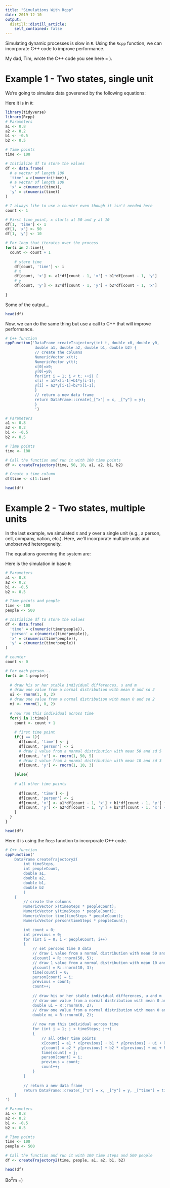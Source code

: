 ```yaml
---
title: "Simulations With Rcpp"
date: 2019-12-10
output:
  distill::distill_article:
    self_contained: false
---
```



Simulating dynamic processes is slow in `R`. Using the `Rcpp` function, we can incorporate C++ code to improve performance.

My dad, Tim, wrote the C++ code you see here = ). 

# Example 1 - Two states, single unit

We're going to simulate data goverened by the following equations:

\begin{align*} 
x_t &= a1x_{t-1} + b1y_{t-1}\\ 
y_t &= a2y_{t-1} + b2x_{t-1}. 
\end{align*}

Here it is in `R`:

```r
library(tidyverse)
library(Rcpp)
# Parameters
a1 <- 0.8
a2 <- 0.2
b1 <- -0.5
b2 <- 0.5

# Time points
time <- 100

# Initialize df to store the values
df <- data.frame(
  # a vector of length 100
  'time' = c(numeric(time)),
  # a vector of length 100
  'x' = c(numeric(time)),
  'y' = c(numeric(time))
)

# I always like to use a counter even though it isn't needed here
count <- 1

# First time point, x starts at 50 and y at 10
df[1, 'time'] <- 1
df[1, 'x'] <- 50
df[1, 'y'] <- 10

# For loop that iterates over the process
for(i in 2:time){
  count <- count + 1
  
    # store time
    df[count, 'time'] <- i
    # x
    df[count, 'x'] <- a1*df[count - 1, 'x'] + b1*df[count - 1, 'y']
    # y
    df[count, 'y'] <- a2*df[count - 1, 'y'] + b2*df[count - 1, 'x']
    
}

```

Some of the output…

```r
head(df)
```

Now, we can do the same thing but use a call to C++ that will improve performance.

```r

# C++ function
cppFunction('DataFrame createTrajectory(int t, double x0, double y0, 
             double a1, double a2, double b1, double b2) {
             // create the columns
             NumericVector x(t);
             NumericVector y(t);
             x[0]=x0;
             y[0]=y0;
             for(int i = 1; i < t; ++i) {
             x[i] = a1*x[i-1]+b1*y[i-1];
             y[i] = a2*y[i-1]+b2*x[i-1];
             }
             // return a new data frame
             return DataFrame::create(_["x"] = x, _["y"] = y);
             }
             ')

# Parameters
a1 <- 0.8
a2 <- 0.2
b1 <- -0.5
b2 <- 0.5

# Time points
time <- 100

# Call the function and run it with 100 time points
df <- createTrajectory(time, 50, 10, a1, a2, b1, b2)

# Create a time column 
df$time <- c(1:time)

head(df)


```

# Example 2 - Two states, multiple units

In the last example, we simulated $x$ and $y$ over a single unit (e.g., a person, cell, company, nation, etc.). Here, we'll incorporate multiple units and unobserved heterogeneity.

The equations governing the system are:

\begin{align*} 
x_{it} &= a1x_{i(t-1)} + b1y_{i(t-1)} + u_i + e_{it}\\ 
y_{it} &= a2y_{i(t-1)} + b2x_{i(t-1)} + m_i + e_{it} 
\end{align*}

Here is the simulation in base `R`:

```r
# Parameters
a1 <- 0.8
a2 <- 0.2
b1 <- -0.5
b2 <- 0.5

# Time points and people
time <- 100
people <- 500

# Initialize df to store the values
df <- data.frame(
  'time' = c(numeric(time*people)),
  'person' = c(numeric(time*people)),
  'x' = c(numeric(time*people)),
  'y' = c(numeric(time*people))
)

# counter
count <- 0

# For each person...
for(i in 1:people){
  
  # draw his or her stable individual differences, u and m
  # draw one value from a normal distribution with mean 0 and sd 2
  ui <- rnorm(1, 0, 2)
  # draw one value from a normal distribution with mean 0 and sd 2
  mi <- rnorm(1, 0, 2)
  
  # now run this individual across time
  for(j in 1:time){
    count <- count + 1
    
    # first time point
    if(j == 1){
      df[count, 'time'] <- j
      df[count, 'person'] <- i
      # draw 1 value from a normal distribution with mean 50 and sd 5
      df[count, 'x'] <- rnorm(1, 50, 5)
      # draw 1 value from a normal distribution with mean 10 and sd 3
      df[count, 'y'] <- rnorm(1, 10, 3)

    }else{
      
    # all other time points
      
      df[count, 'time'] <- j
      df[count, 'person'] <- i
      df[count, 'x'] <- a1*df[count - 1, 'x'] + b1*df[count - 1, 'y'] + ui + rnorm(1, 0, 1)
      df[count, 'y'] <- a2*df[count - 1, 'y'] + b2*df[count - 1, 'x'] + mi + rnorm(1, 0, 1)
    }
  }
}

head(df)
```

Here it is using the `Rccp` function to incorporate C++ code.

```r

# C++ function
cppFunction('
    DataFrame createTrajectory2(
        int timeSteps,
        int peopleCount,
        double a1,
        double a2,
        double b1,
        double b2
        )
    {
        // create the columns
        NumericVector x(timeSteps * peopleCount);
        NumericVector y(timeSteps * peopleCount);
        NumericVector time(timeSteps * peopleCount);
        NumericVector person(timeSteps * peopleCount);

        int count = 0;
        int previous = 0;
        for (int i = 0; i < peopleCount; i++)
        {
            // set persons time 0 data
            // draw 1 value from a normal distribution with mean 50 and sd 5
            x[count] = R::rnorm(50, 5);
            // draw 1 value from a normal distribution with mean 10 and sd 3
            y[count] = R::rnorm(10, 3);
            time[count] = 0;
            person[count] = i;
            previous = count;
            count++;
            
            // draw his or her stable individual differences, u and m
            // draw one value from a normal distribution with mean 0 and sd 2
            double ui = R::rnorm(0, 2);
            // draw one value from a normal distribution with mean 0 and sd 2
            double mi = R::rnorm(0, 2);
            
            // now run this individual across time
            for (int j = 1; j < timeSteps; j++)
            {
                // all other time points
                x[count] = a1 * x[previous] + b1 * y[previous] + ui + R::rnorm(0, 1);
                y[count] = a2 * y[previous] + b2 * x[previous] + mi + R::rnorm(0, 1);
                time[count] = j;
                person[count] = i;
                previous = count;
                count++;
            }
        }
        
        // return a new data frame
        return DataFrame::create(_["x"] = x, _["y"] = y, _["time"] = time, _["person"] = person);
    }
')

# Parameters
a1 <- 0.8
a2 <- 0.2
b1 <- -0.5
b2 <- 0.5

# Time points
time <- 100
people <- 500

# Call the function and run it with 100 time steps and 500 people
df <- createTrajectory2(time, people, a1, a2, b1, b2)

head(df)

```


Bo$^2$m =)
